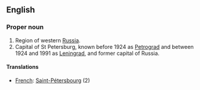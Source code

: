 ==English==

===Proper noun===

#Region of western [[Russia]].
#Capital of St Petersburg, known before 1924 as [[Petrograd]] and between 1924 and 1991 as [[Leningrad]], and former capital of Russia.

====Translations====

*[[French]]: [[Saint-Pétersbourg]] (2)